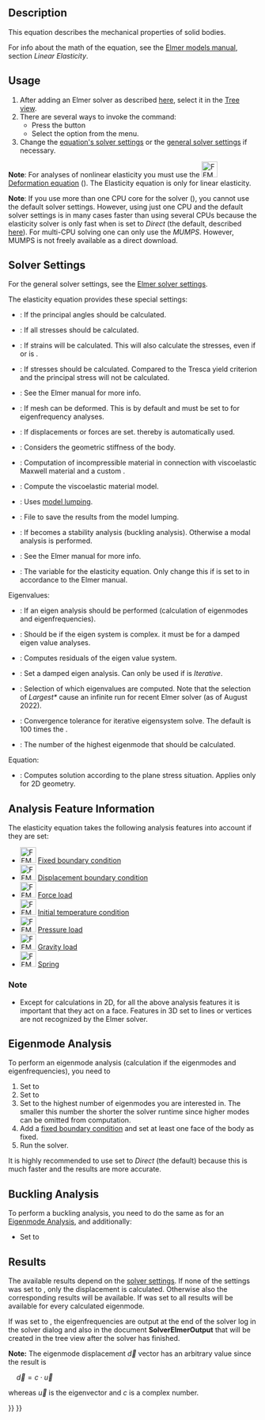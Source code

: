 <languages/>
<translate>

<!--T:4-->
{{Docnav
|[[FEM_SolverZ88|Solver Z88]]
|[[FEM_EquationDeformation|Deformation equation]]
|[[FEM_Workbench|FEM]]
|IconL=FEM_SolverZ88.svg
|IconR=FEM_EquationDeformation.svg
|IconC=Workbench_FEM.svg
}}

<!--T:1-->
{{GuiCommand
|Name=FEM EquationElasticity
|MenuLocation=Solve → Mechanical equations → Elasticity equation
|Workbenches=[[FEM_Workbench|FEM]]
|Version=0.17
|SeeAlso=[[FEM_EquationDeformation|Deformation equation]], [[FEM_tutorial|FEM tutorial]]
}}

==Description== <!--T:8-->

<!--T:2-->
This equation describes the mechanical properties of solid bodies.

<!--T:10-->
For info about the math of the equation, see the [http://www.elmerfem.org/blog/documentation/ Elmer models manual], section ''Linear Elasticity''.

==Usage== <!--T:11-->

<!--T:12-->
# After adding an Elmer solver as described [[FEM_SolverElmer#Equations|here]], select it in the [[Tree_view|Tree view]].
# There are several ways to invoke the command:
#* Press the {{Button|[[Image:FEM_EquationElasticity.svg|16px]] [[FEM_EquationElasticity|Elasticity equation]]}} button
#* Select the {{MenuCommand|Solve → Mechanical equations → Elasticity equation}} option from the menu.
# Change the [[#Solver_Settings|equation's solver settings]] or the [[FEM_SolverElmer_SolverSettings|general solver settings]] if necessary.

<!--T:34-->
'''Note''': For analyses of nonlinear elasticity you must use the [[Image:FEM_EquationDeformation.svg|32px]] [[FEM_EquationDeformation|Deformation equation]]  ({{Version|0.21}}). The Elasticity equation is only for linear elasticity.

<!--T:25-->
'''Note''': If you use more than one CPU core for the solver ({{Version|0.21}}), you cannot use the default solver settings. However, using just one CPU and the default solver settings is in many cases faster than using several CPUs because the elasticity solver is only fast when {{PropertyData|Linear Solver Type}} is set to ''Direct'' (the default, described [[FEM_SolverElmer_SolverSettings#Linear_System|here]]). For multi-CPU solving one can only use the {{PropertyData|Linear Direct Method}} ''MUMPS''. However, MUMPS is not freely available as a direct download.

==Solver Settings== <!--T:13-->

<!--T:14-->
For the general solver settings, see the [[FEM_SolverElmer_SolverSettings|Elmer solver settings]].

<!--T:15-->
The elasticity equation provides these special settings:
* {{PropertyData|Calculate Pangle}}: If the principal angles should be calculated.
* {{PropertyData|Calculate Principal}}: If all stresses should be calculated.
* {{PropertyData|Calculate Strains}}: If strains will be calculated. This will also calculate the stresses, even if {{PropertyData|Calculate Principal}} or {{PropertyData|Calculate Stresses}} is {{FALSE}}.
* {{PropertyData|Calculate Stresses}}: If stresses should be calculated. Compared to {{PropertyData|Calculate Principal}} the Tresca yield criterion and the principal stress will not be calculated.
* {{PropertyData|Constant Bulk System}}: See the Elmer manual for more info.
* {{PropertyData|Displace Mesh}}: If mesh can be deformed. This is by default {{TRUE}} and must be set to {{FALSE}} for eigenfrequency analyses.
* {{PropertyData|Fix Displacement}}: If displacements or forces are set. thereby {{PropertyData|Model Lumping}} is automatically used.
* {{PropertyData|Geometric Stiffness}}: Considers the geometric stiffness of the body.
* {{PropertyData|Incompressible}}: Computation of incompressible material in connection with viscoelastic Maxwell material and a custom {{PropertyData|Variable}}.
* {{PropertyData|Maxwell Material}}: Compute the viscoelastic material model.
* {{PropertyData|Model Lumping}}: Uses [https://en.wikipedia.org/wiki/Lumped-element_model model lumping].
* {{PropertyData|Model Lumping Filename}}: File to save the results from the model lumping.
* {{PropertyData|Stability Analysis}}: If {{TRUE}} {{PropertyData|Eigen Analysis}} becomes a stability analysis (buckling analysis). Otherwise a modal analysis is performed.
* {{PropertyData|Update Transient System}}: See the Elmer manual for more info.
* {{PropertyData|Variable}}: The variable for the elasticity equation. Only change this if {{PropertyData|Incompressible}} is set to {{TRUE}} in accordance to the Elmer manual.

<!--T:16-->
Eigenvalues:
* {{PropertyData|Eigen Analysis}}: If an eigen analysis should be performed (calculation of eigenmodes and eigenfrequencies).
* {{PropertyData|Eigen System Complex}}: Should be {{TRUE}} if the eigen system is complex. it must be {{FALSE}} for a damped eigen value analyses.
* {{PropertyData|Eigen System Compute Residuals}}: Computes residuals of the eigen value system.
* {{PropertyData|Eigen System Damped}}: Set a damped eigen analysis. Can only be used if  {{PropertyData|[[FEM_SolverElmer_SolverSettings#Linear_System|Linear Solver Type]]}} is ''Iterative''.
* {{PropertyData|Eigen System Select}}: Selection of which eigenvalues are computed. Note that the selection of ''Largest*'' cause an infinite run for recent Elmer solver (as of August 2022).
* {{PropertyData|Eigen System Tolerance}}: Convergence tolerance for iterative eigensystem solve. The default is 100 times the {{PropertyData|[[FEM_SolverElmer_SolverSettings#Linear_System|Linear Tolerance]]}}.
* {{PropertyData|Eigen System Values}}: The number of the highest eigenmode that should be calculated.

<!--T:17-->
Equation:
* {{PropertyData|Plane Stress}}: Computes solution according to the plane stress situation. Applies only for 2D geometry.

==Analysis Feature Information== <!--T:18-->

<!--T:19-->
The elasticity equation takes the following analysis features into account if they are set:

<!--T:20-->
* [[Image:FEM_ConstraintFixed.svg|32px]] [[FEM_ConstraintFixed|Fixed boundary condition]]
* [[Image:FEM_ConstraintDisplacement.svg|32px]] [[FEM_ConstraintDisplacement|Displacement boundary condition]]
* [[Image:FEM_ConstraintForce.svg|32px]] [[FEM_ConstraintForce|Force load]]
* [[Image:FEM_ConstraintInitialTemperature.svg|32px]] [[FEM_ConstraintInitialTemperature|Initial temperature condition]]
* [[Image:FEM_ConstraintPressure.svg|32px]] [[FEM_ConstraintPressure|Pressure load]]
* [[Image:FEM_ConstraintSelfWeight.svg|32px]] [[FEM_ConstraintSelfWeight|Gravity load]]
* [[Image:FEM_ConstraintSpring.svg|32px]] [[FEM_ConstraintSpring|Spring]]

===Note=== <!--T:21-->

<!--T:22-->
* Except for calculations in 2D, for all the above analysis features it is important that they act on a face. Features in 3D set to lines or vertices are not recognized by the Elmer solver.

==Eigenmode Analysis== <!--T:23-->

<!--T:24-->
To perform an eigenmode analysis (calculation if the eigenmodes and eigenfrequencies), you need to
# Set {{PropertyData|Eigen Analysis}} to {{TRUE}}
# Set {{PropertyData|Displace Mesh}} to {{FALSE}}
# Set {{PropertyData|Eigen System Values}} to the highest number of eigenmodes you are interested in. The smaller this number the shorter the solver runtime since higher modes can be omitted from computation.
# Add a [[FEM_ConstraintFixed|fixed boundary condition]] and set at least one face of the body as fixed.
# Run the solver.

<!--T:35-->
It is highly recommended to use {{PropertyData|Linear Solver Type}} set to ''Direct'' (the default)  because this is much faster and the results are more accurate.

==Buckling Analysis== <!--T:26-->

<!--T:27-->
To perform a buckling analysis, you need to do the same as for an [[#Eigenmode_Analysis|Eigenmode Analysis]], and additionally:
* Set {{PropertyData|Stability Analysis}} to {{TRUE}}

==Results== <!--T:28-->

<!--T:29-->
The available results depend on the [[#Solver_Settings|solver settings]]. If none of the {{PropertyData|Calculate *}} settings was set to {{TRUE}}, only the displacement is calculated. Otherwise also the corresponding results will be available. If {{PropertyData|Eigen Analysis}} was set to {{TRUE}} all results will be available for every calculated eigenmode.

<!--T:30-->
If {{PropertyData|Eigen Analysis}} was set to {{TRUE}}, the eigenfrequencies are output at the end of the solver log in the solver dialog and also in the document '''SolverElmerOutput''' that will be created in the tree view after the solver has finished.

<!--T:31-->
'''Note:''' The eigenmode displacement <math>\vec{d}</math> vector has an arbitrary value since the result is

<!--T:32-->
<math>\quad
\vec{d} = c\cdot\vec{u}
</math>

<!--T:33-->
whereas <math>\vec{u}</math> is the eigenvector and <math>c</math> is a complex number.


<!--T:5-->
{{Docnav
|[[FEM_SolverZ88|Solver Z88]]
|[[FEM_EquationDeformation|Deformation equation]]
|[[FEM_Workbench|FEM]]
|IconL=FEM_SolverZ88.svg
|IconR=FEM_EquationDeformation.svg
|IconC=Workbench_FEM.svg
}}

</translate>
{{FEM Tools navi{{#translation:}}}}
{{Userdocnavi{{#translation:}}}}